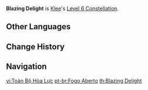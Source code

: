 {{Constellation Infobox
|image       = Constellation Blazing Delight.png
|description = While under the effects of [[Sparks 'n' Splash]], Klee will regenerate 3 Energy for all members of the party (excluding Klee) every 3s.<br />When [[Sparks 'n' Splash]] is used, all party members will gain a 10% {{Color|Pyro DMG Bonus}} for 25s.
|level       = 6
|character   = Klee
|utility1    = Energy
|utility2    = Pyro DMG Bonus
}}
'''Blazing Delight''' is [[Klee]]'s [[Level 6 Constellation]].
<!--
==Gameplay Notes==
-->

==Other Languages==
{{Other Languages
|en      = Blazing Delight
|zhs     = 火力全开
|zhs_rm  = Huǒlì Quán Kāi
|zht     = 火力全開
|zht_rm  = Huǒlì Quán Kāi
|zh_tl   = Full Firepower
|ja      = 火力全開
|ja_rm   = Karyoku Zenkai
|ja_tl   = Full Firepower
|ko      = {{tt|화력|火力}} {{tt|전개|全開}}
|ko_rm   = Hwaryeok Jeongae
|ko_tl   = Full-Open Firepower
|es      = ¡Klee a la carga!
|es_tl   = Klee, Charge!
|fr      = À tout feu
|fr_tl   = Anything Goes On Fire
|fr_note = Appears to be derived from the idiom {{Lang|mini=1|fr=''{{wt|tout feu tout flamme|Être tout feu, tout flamme}}''|fr_lit=Be all fire, all flame}}, roughly equivalent to the English saying "To be on fire"; and {{Lang|mini=1|fr=''{{wt|à tout-va}}''}}, a saying equivalent to the English ones "all-out" or "anything goes".
|ru      = Пламенный восторг
|ru_tl   = Fiery Delight
|th      = Blazing Delight
|vi      = Toàn Bộ Hỏa Lực
|vi_tl   = Full Firepower
|de      = Feuer frei!
|de_tl   = Fire!
|id      = Blazing Delight
|pt      = Fogo Aberto
|pt_tl   = Open Fire
}}

==Change History==
{{Change History|1.0}}

==Navigation==
{{Talent Navbox|Klee}}

[[vi:Toàn Bộ Hỏa Lực]]
[[pt-br:Fogo Aberto]]
[[th:Blazing Delight]]